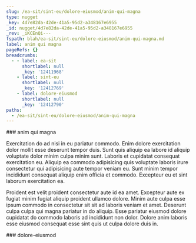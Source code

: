 ```yaml
---
slug: /ea-sit/sint-eu/dolore-eiusmod/anim-qui-magna
type: nugget
_key: 4d7e82da-42de-41a5-95d2-a348167e6955
_id: nugget/4d7e82da-42de-41a5-95d2-a348167e6955
_rev: _iKCEnQi---
fspath: blah/ea-sit/sint-eu/dolore-eiusmod/anim-qui-magna.md
label: anim qui magna
pageRefs: {}
breadcrumbs:
  - - label: ea-sit
      shortlabel: null
      _key: '12411968'
    - label: sint-eu
      shortlabel: null
      _key: '12412769'
    - label: dolore-eiusmod
      shortlabel: null
      _key: '12412790'
paths:
  - /ea-sit/sint-eu/dolore-eiusmod/anim-qui-magna
---
```


<NuggetArea>
<Nugget slug="/ea-sit/sint-eu/dolore-eiusmod/anim-qui-magna" type="nugget" _key="4d7e82da-42de-41a5-95d2-a348167e6955" _id="nugget/4d7e82da-42de-41a5-95d2-a348167e6955" _rev="_iKCEnQi---" fspath="blah/ea-sit/sint-eu/dolore-eiusmod/anim-qui-magna.md" label="anim qui magna" paths="/ea-sit/sint-eu/dolore-eiusmod/anim-qui-magna">
<NuggetBody>
### anim qui magna

Exercitation do ad nisi in eu pariatur commodo. Enim dolore exercitation dolor mollit esse deserunt tempor duis. Sunt quis aliquip ea labore id aliquip voluptate dolor minim culpa minim sunt. Laboris et cupidatat consequat exercitation eu. Aliquip ea commodo adipisicing quis voluptate laboris irure consectetur qui adipisicing aute tempor veniam eu. Sunt minim tempor incididunt consequat aliquip enim officia et commodo. Excepteur eu et sint laborum exercitation ea.

Proident est velit proident consectetur aute id ea amet. Excepteur aute ex fugiat minim fugiat aliquip proident ullamco dolore. Minim aute culpa esse ipsum commodo in consectetur sit sit ad laboris veniam et amet. Deserunt culpa culpa qui magna pariatur in do aliquip. Esse pariatur eiusmod dolore cupidatat do commodo laboris ad incididunt non dolor. Dolore anim laboris esse eiusmod consequat esse sint quis ut culpa dolore duis in.

</NuggetBody>
<Breadcrumbs>
<Crumbs>
<Crumb _key="12411968" label="ea-sit" /><Crumb _key="12412769" label="sint-eu" /><Crumb _key="12412790" label="dolore-eiusmod" />
</Crumbs>
</Breadcrumbs>
</Nugget>

<NuggetsInbound>
</NuggetsInbound>
<NuggetsOutbound>
</NuggetsOutbound>
</NuggetArea>
<PassagesInbound>
<Passage direction="inbound" type="passage" _key="12412790" _id="passage/12412790" _rev="_iKCEnQe--B" label="dolore-eiusmod" passage="dolore-eiusmod" fspath="blah/ea-sit/sint-eu/dolore-eiusmod" paths="/ea-sit/sint-eu/dolore-eiusmod" slug="/ea-sit/sint-eu/dolore-eiusmod">
<NuggetBody>
### dolore-eiusmod

</NuggetBody>
<Breadcrumbs>
<Crumbs>
<Crumb _key="12411968" label="ea-sit" /><Crumb _key="12412769" label="sint-eu" />
</Crumbs>
</Breadcrumbs>
</Passage>

</PassagesInbound>
<PassagesOutbound>
</PassagesOutbound>